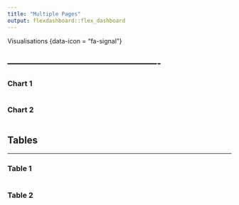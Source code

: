 ```yaml
---
title: "Multiple Pages"
output: flexdashboard::flex_dashboard
---
```



Visualisations {data-icon = "fa-signal"}

-------------------------------------------------
-------------------------------------------------

### Chart 1


```r

```



### Chart 2


```r

```



Tables {data-icon="fa-table"}
----------------------------------------------------------------------
----------------------------------------------------------------------

### Table 1


```r

```

### Table 2

```r

```

